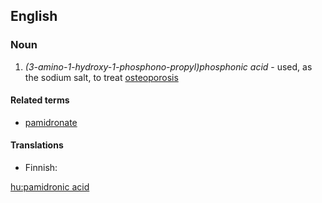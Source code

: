 ==English==

===Noun===
{{wikipedia}}
{{en-noun|head=[[pamidronic]] [[acid]]|-}}

# {{context|organic chemistry|lang=en}} ''(3-amino-1-hydroxy-1-phosphono-propyl)phosphonic acid'' - used, as the sodium salt, to treat [[osteoporosis]]

====Related terms====
* [[pamidronate]]

====Translations====
{{trans-top|drug}}
* Finnish: {{t|fi|pamidronihappo}}
{{trans-mid}}
{{trans-bottom}}

[[hu:pamidronic acid]]